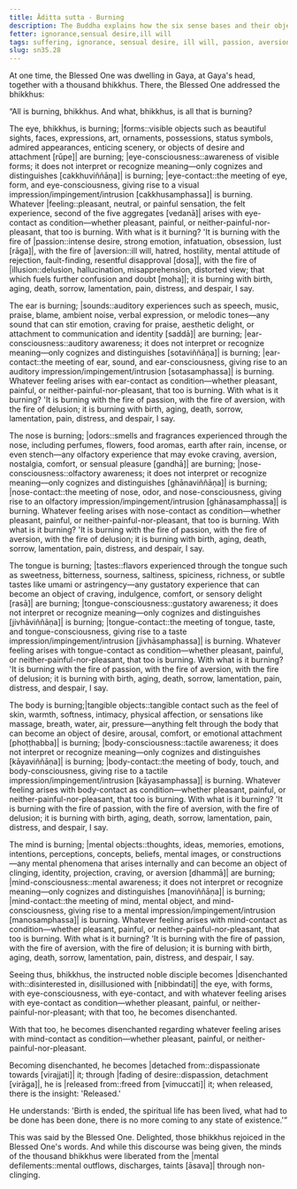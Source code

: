 ```yaml
---
title: Āditta sutta - Burning
description: The Buddha explains how the six sense bases and their objects are burning with the fires of passion, aversion, and delusion, and how to become disenchanted, dispassionate, and liberated.
fetter: ignorance,sensual desire,ill will
tags: suffering, ignorance, sensual desire, ill will, passion, aversion, delusion, disenchantment, dispassion, liberation, sn, sn35-44, sn35, six-sense bases
slug: sn35.28
---
```


At one time, the Blessed One was dwelling in Gaya, at Gaya's head, together with a thousand bhikkhus. There, the Blessed One addressed the bhikkhus:

“All is burning, bhikkhus. And what, bhikkhus, is all that is burning?

The eye, bhikkhus, is burning; |forms::visible objects such as beautiful sights, faces, expressions, art, ornaments, possessions, status symbols, admired appearances, enticing scenery, or objects of desire and attachment [rūpe]| are burning; |eye-consciousness::awareness of visible forms; it does not interpret or recognize meaning—only cognizes and distinguishes [cakkhuviññāṇa]| is burning; |eye-contact::the meeting of eye, form, and eye-consciousness, giving rise to a visual impression/impingement/intrusion [cakkhusamphassa]| is burning. Whatever |feeling::pleasant, neutral, or painful sensation, the felt experience, second of the five aggregates [vedanā]| arises with eye-contact as condition—whether pleasant, painful, or neither-painful-nor-pleasant, that too is burning. With what is it burning? 'It is burning with the fire of |passion::intense desire, strong emotion, infatuation, obsession, lust [rāga]|, with the fire of |aversion::ill will, hatred, hostility, mental attitude of rejection, fault-finding, resentful disapproval [dosa]|, with the fire of |illusion::delusion, hallucination, misapprehension, distorted view; that which fuels further confusion and doubt [moha]|; it is burning with birth, aging, death, sorrow, lamentation, pain, distress, and despair, I say.

The ear is burning; |sounds::auditory experiences such as speech, music, praise, blame, ambient noise, verbal expression, or melodic tones—any sound that can stir emotion, craving for praise, aesthetic delight, or attachment to communication and identity [saddā]| are burning; |ear-consciousness::auditory awareness; it does not interpret or recognize meaning—only cognizes and distinguishes [sotaviññāṇa]| is burning; |ear-contact::the meeting of ear, sound, and ear-consciousness, giving rise to an auditory impression/impingement/intrusion [sotasamphassa]| is burning. Whatever feeling arises with ear-contact as condition—whether pleasant, painful, or neither-painful-nor-pleasant, that too is burning. With what is it burning? 'It is burning with the fire of passion, with the fire of aversion, with the fire of delusion; it is burning with birth, aging, death, sorrow, lamentation, pain, distress, and despair, I say.

The nose is burning; |odors::smells and fragrances experienced through the nose, including perfumes, flowers, food aromas, earth after rain, incense, or even stench—any olfactory experience that may evoke craving, aversion, nostalgia, comfort, or sensual pleasure [gandhā]| are burning; |nose-consciousness::olfactory awareness; it does not interpret or recognize meaning—only cognizes and distinguishes [ghānaviññāṇa]| is burning; |nose-contact::the meeting of nose, odor, and nose-consciousness, giving rise to an olfactory impression/impingement/intrusion [ghānasamphassa]| is burning. Whatever feeling arises with nose-contact as condition—whether pleasant, painful, or neither-painful-nor-pleasant, that too is burning. With what is it burning? 'It is burning with the fire of passion, with the fire of aversion, with the fire of delusion; it is burning with birth, aging, death, sorrow, lamentation, pain, distress, and despair, I say.

The tongue is burning; |tastes::flavors experienced through the tongue such as sweetness, bitterness, sourness, saltiness, spiciness, richness, or subtle tastes like umami or astringency—any gustatory experience that can become an object of craving, indulgence, comfort, or sensory delight [rasā]| are burning; |tongue-consciousness::gustatory awareness; it does not interpret or recognize meaning—only cognizes and distinguishes [jivhāviññāṇa]| is burning; |tongue-contact::the meeting of tongue, taste, and tongue-consciousness, giving rise to a taste impression/impingement/intrusion [jivhāsamphassa]| is burning. Whatever feeling arises with tongue-contact as condition—whether pleasant, painful, or neither-painful-nor-pleasant, that too is burning. With what is it burning? 'It is burning with the fire of passion, with the fire of aversion, with the fire of delusion; it is burning with birth, aging, death, sorrow, lamentation, pain, distress, and despair, I say.

The body is burning;|tangible objects::tangible contact such as the feel of skin, warmth, softness, intimacy, physical affection, or sensations like massage, breath, water, air, pressure—anything felt through the body that can become an object of desire, arousal, comfort, or emotional attachment [phoṭṭhabba]| is burning; |body-consciousness::tactile awareness; it does not interpret or recognize meaning—only cognizes and distinguishes [kāyaviññāṇa]| is burning; |body-contact::the meeting of body, touch, and body-consciousness, giving rise to a tactile impression/impingement/intrusion [kāyasamphassa]| is burning. Whatever feeling arises with body-contact as condition—whether pleasant, painful, or neither-painful-nor-pleasant, that too is burning. With what is it burning? 'It is burning with the fire of passion, with the fire of aversion, with the fire of delusion; it is burning with birth, aging, death, sorrow, lamentation, pain, distress, and despair, I say.

The mind is burning; |mental objects::thoughts, ideas, memories, emotions, intentions, perceptions, concepts, beliefs, mental images, or constructions—any mental phenomena that arises internally and can become an object of clinging, identity, projection, craving, or aversion [dhammā]| are burning; |mind-consciousness::mental awareness; it does not interpret or recognize meaning—only cognizes and distinguishes [manoviññāṇa]| is burning; |mind-contact::the meeting of mind, mental object, and mind-consciousness, giving rise to a mental impression/impingement/intrusion [manosamphassa]| is burning. Whatever feeling arises with mind-contact as condition—whether pleasant, painful, or neither-painful-nor-pleasant, that too is burning. With what is it burning? 'It is burning with the fire of passion, with the fire of aversion, with the fire of delusion; it is burning with birth, aging, death, sorrow, lamentation, pain, distress, and despair, I say.

Seeing thus, bhikkhus, the instructed noble disciple becomes |disenchanted with::disinterested in, disillusioned with [nibbindati]| the eye, with forms, with eye-consciousness, with eye-contact, and with whatever feeling arises with eye-contact as condition—whether pleasant, painful, or neither-painful-nor-pleasant; with that too, he becomes disenchanted.

With that too, he becomes disenchanted regarding whatever feeling arises with mind-contact as condition—whether pleasant, painful, or neither-painful-nor-pleasant.

Becoming disenchanted, he becomes |detached from::dispassionate towards [virajjati]| it; through |fading of desire::dispassion, detachment [virāga]|, he is |released from::freed from [vimuccati]| it; when released, there is the insight: 'Released.'

He understands: 'Birth is ended, the spiritual life has been lived, what had to be done has been done, there is no more coming to any state of existence.'”

This was said by the Blessed One. Delighted, those bhikkhus rejoiced in the Blessed One's words. And while this discourse was being given, the minds of the thousand bhikkhus were liberated from the |mental defilements::mental outflows, discharges, taints [āsava]| through non-clinging.
